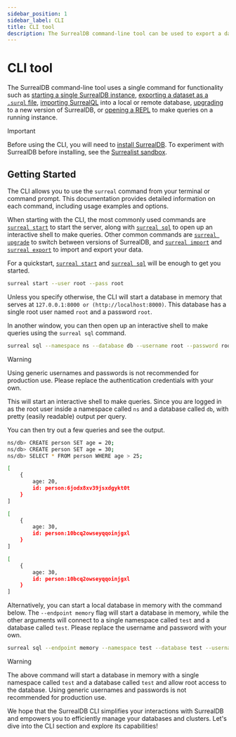 ---
sidebar_position: 1
sidebar_label: CLI
title: CLI tool
description: The SurrealDB command-line tool can be used to export a dataset as SurrealQL from a local or remote SurrealDB database, import SurrealQL data into a local or remote database, and start a single SurrealDB instance or distributed cluster.
---

# CLI tool

The SurrealDB command-line tool uses a single command for functionality such as [starting a single SurrealDB instance](/docs/surrealdb/cli/start), [exporting a dataset as a `.surql` file](/docs/surrealdb/cli/export), [importing SurrealQL](/docs/surrealdb/cli/import) into a local or remote database, [upgrading](/docs/surrealdb/cli/upgrade) to a new version of SurrealDB, or [opening a REPL](/docs/surrealdb/cli/sql) to make queries on a running instance.

>[!IMPORTANT]
>Before using the CLI, you will need to [install SurrealDB](/docs/surrealdb/installation). To experiment with SurrealDB before installing, see the [Surrealist sandbox](https://surrealist.app/).

## Getting Started

The CLI allows you to use the `surreal` command from your terminal or command prompt. This documentation provides detailed information on each command, including usage examples and options.

When starting with the CLI, the most commonly used commands are [`surreal start`](/docs/surrealdb/cli/start) to start the server, along with [`surreal sql`](/docs/surrealdb/cli/sql) to open up an interactive shell to make queries. Other common commands are [`surreal upgrade`](/docs/surrealdb/cli/upgrade) to switch between versions of SurrealDB, and [`surreal import`](/docs/surrealdb/cli/import) and [`surreal export`](/docs/surrealdb/cli/export) to import and export your data.


For a quickstart, [`surreal start`](/docs/surrealdb/cli/start) and [`surreal sql`](/docs/surrealdb/cli/sql) will be enough to get you started.

```bash
surreal start --user root --pass root
```
Unless you specify otherwise, the CLI will start a database in memory that serves at `127.0.0.1:8000 or (http://localhost:8000)`. This database has a single root user named `root` and a password `root`.

In another window, you can then open up an interactive shell to make queries using the  `surreal sql` command.

```bash
surreal sql --namespace ns --database db --username root --password root --pretty
```

> [!WARNING]
> Using generic usernames and passwords is not recommended for production use. Please replace the authentication credentials with your own.

This will start an interactive shell to make queries. Since you are logged in as the root user inside a namespace called `ns` and a database called `db`, with pretty (easily readable) output per query.

You can then try out a few queries and see the output.

```bash
ns/db> CREATE person SET age = 20;
ns/db> CREATE person SET age = 30;
ns/db> SELECT * FROM person WHERE age > 25;
```

```bash title="Output"
[
	{
		age: 20,
		id: person:6jodx8xv39jsxdgykt0t
	}
]

[
	{
		age: 30,
		id: person:10bcq2owseyqqoinjgxl
	}
]

[
	{
		age: 30,
		id: person:10bcq2owseyqqoinjgxl
	}
]
```

Alternatively, you can start a local database in memory with the command below. The `--endpoint memory` flag will start a database in memory, while the other arguments will connect to a single namespace called `test` and a database called `test`. Please replace the username and password with your own. 

```bash
surreal sql --endpoint memory --namespace test --database test --username username --password password
```

>[!WARNING]
> The above command will start a database in memory with a single namespace called `test` and a database called `test` and allow root access to the database. Using generic usernames and passwords is not recommended for production use.

We hope that the SurrealDB CLI simplifies your interactions with SurrealDB and empowers you to efficiently manage your databases and clusters. Let's dive into the CLI section and explore its capabilities!

